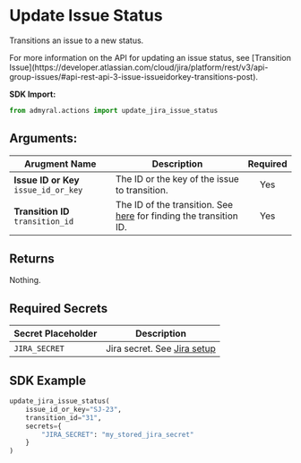 
# Update Issue Status

Transitions an issue to a new status.

<Callout type="info">
	For more information on the API for updating an issue status, see
	[Transition
	Issue](https://developer.atlassian.com/cloud/jira/platform/rest/v3/api-group-issues/#api-rest-api-3-issue-issueidorkey-transitions-post).
</Callout>

**SDK Import:**

```python
from admyral.actions import update_jira_issue_status
```

## Arguments:

| Arugment Name                         | Description                                                                                                                                                        | Required |
| ------------------------------------- | ------------------------------------------------------------------------------------------------------------------------------------------------------------------ | :------: |
| **Issue ID or Key** `issue_id_or_key` | The ID or the key of the issue to transition.                                                                                                                      |   Yes    |
| **Transition ID** `transition_id`     | The ID of the transition. See [here](https://community.atlassian.com/t5/Jira-questions/How-do-i-find-a-transition-ID/qaq-p/2113213) for finding the transition ID. |   Yes    |

## Returns

Nothing.

## Required Secrets

| Secret Placeholder | Description                                            |
| ------------------ | ------------------------------------------------------ |
| `JIRA_SECRET`      | Jira secret. See [Jira setup](/integrations/jira/jira) |

## SDK Example

```python
update_jira_issue_status(
	issue_id_or_key="SJ-23",
	transition_id="31",
	secrets={
		"JIRA_SECRET": "my_stored_jira_secret"
	}
)
```
